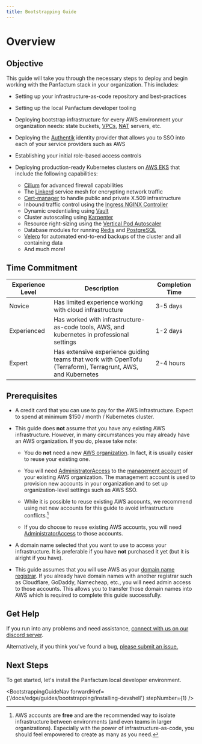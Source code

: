 ```yaml
---
title: Bootstrapping Guide
---
```



# Overview

## Objective

This guide will take you through the necessary steps to deploy and begin working
with the Panfactum stack in your organization. This includes:

- Setting up your infrastructure-as-code repository and best-practices

- Setting up the local Panfactum developer tooling

- Deploying bootstrap infrastructure for every AWS environment your organization needs: state buckets, [VPCs](https://docs.aws.amazon.com/vpc/),
  [NAT](https://en.wikipedia.org/wiki/Network_address_translation) servers, etc.

- Deploying the [Authentik](https://docs.goauthentik.io/docs) identity provider that allows you to SSO into each of your service providers such as AWS

- Establishing your initial role-based access controls

- Deploying production-ready Kubernetes clusters on [AWS EKS](https://aws.amazon.com/eks/) that include the following capabilities:
  - [Cilium](https://docs.cilium.io/en/stable/) for advanced firewall capabilities
  - The [Linkerd](https://linkerd.io/) service mesh for encrypting network traffic
  - [Cert-manager](https://cert-manager.io/docs/) to handle public and private X.509 infrastructure
  - Inbound traffic control using the [Ingress NGINX Controller](https://kubernetes.github.io/ingress-nginx/)
  - Dynamic credentialing using [Vault](https://www.vaultproject.io/)
  - Cluster autoscaling using [Karpenter](https://karpenter.sh/)
  - Resource right-sizing using the [Vertical Pod Autoscaler](https://github.com/kubernetes/autoscaler/tree/master/vertical-pod-autoscaler)
  - Database modules for running [Redis](https://redis.io/) and [PostgreSQL](https://www.postgresql.org/)
  - [Velero](https://velero.io/) for automated end-to-end backups of the cluster and all containing data
  - And much more!

## Time Commitment

| Experience Level | Description                                                                                                 | Completion Time |
| ---------------- | ----------------------------------------------------------------------------------------------------------- | --------------- |
| Novice           | Has limited experience working with cloud infrastructure                                                    | 3-5 days        |
| Experienced      | Has worked with infrastructure-as-code tools, AWS, and kubernetes in professional settings                  | 1-2 days        |
| Expert           | Has extensive experience guiding teams that work with OpenTofu (Terraform), Terragrunt, AWS, and Kubernetes | 2-4 hours       |

## Prerequisites

- A credit card that you can use to pay for the AWS infrastructure. Expect to spend at minimum \$150 / month / Kubernetes cluster.

- This guide does **not** assume that you have any existing AWS infrastructure. However, in many
  circumstances you may already have an AWS organization. If you do, please take note:

  - You do **not** need a new [AWS organization](https://docs.aws.amazon.com/organizations/latest/userguide/orgs_introduction.html).
    In fact, it is usually easier to reuse your existing one.

  - You will need [AdministratorAccess](https://docs.aws.amazon.com/aws-managed-policy/latest/reference/AdministratorAccess.html) to the [management account](https://docs.aws.amazon.com/organizations/latest/userguide/orgs_getting-started_concepts.html) of your existing AWS organization. The
    management account is used to provision new accounts in your organization and to set up organization-level settings such as AWS SSO.

  - While it is possible to reuse existing AWS accounts, we recommend using net new accounts for this guide to avoid infrastructure
    conflicts.[^1]

  - If you do choose to reuse existing AWS accounts, you will need [AdministratorAccess](https://docs.aws.amazon.com/aws-managed-policy/latest/reference/AdministratorAccess.html) to
    those accounts.

- A domain name selected that you want to use to access your infrastructure. It is preferable if you have **not**
  purchased it yet (but it is alright if you have).

- This guide assumes that you will use AWS as your [domain name registrar](https://www.cloudflare.com/learning/dns/glossary/what-is-a-domain-name-registrar/). If you
  already have domain names with another registrar such as Cloudflare, GoDaddy, Namecheap, etc., you will need admin access to those accounts. This
  allows you to transfer those domain names into AWS which is required to complete this guide successfully.

[^1]:
    AWS accounts are **free** and are the recommended way to isolate infrastructure between environments (and even teams in larger organizations).
    Especially with the power of infrastructure-as-code, you should feel empowered to create as many as you need.

## Get Help

If you run into any problems and need assistance, [connect with us on our discord server](__discordServerLink__).

Alternatively, if you think you've found a bug, [please submit an issue.](https://github.com/Panfactum/stack/issues)

## Next Steps

To get started, let's install the Panfactum local developer environment.

<BootstrappingGuideNav
  forwardHref={'/docs/edge/guides/bootstrapping/installing-devshell'}
  stepNumber={1}
/>
